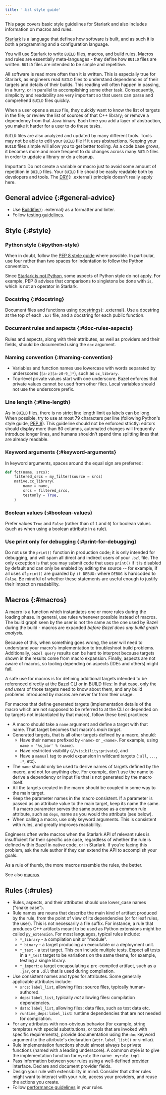 ```yaml
---
title: '.bzl style guide'
---
```


This page covers basic style guidelines for Starlark and also includes
information on macros and rules.

[Starlark](/versions/7.1.0/rules/language) is a
language that defines how software is built, and as such it is both a
programming and a configuration language.

You will use Starlark to write `BUILD` files, macros, and build rules. Macros and
rules are essentially meta-languages - they define how `BUILD` files are written.
`BUILD` files are intended to be simple and repetitive.

All software is read more often than it is written. This is especially true for
Starlark, as engineers read `BUILD` files to understand dependencies of their
targets and details of their builds. This reading will often happen in passing,
in a hurry, or in parallel to accomplishing some other task. Consequently,
simplicity and readability are very important so that users can parse and
comprehend `BUILD` files quickly.

When a user opens a `BUILD` file, they quickly want to know the list of targets in
the file; or review the list of sources of that C++ library; or remove a
dependency from that Java binary. Each time you add a layer of abstraction, you
make it harder for a user to do these tasks.

`BUILD` files are also analyzed and updated by many different tools. Tools may not
be able to edit your `BUILD` file if it uses abstractions. Keeping your `BUILD`
files simple will allow you to get better tooling. As a code base grows, it
becomes more and more frequent to do changes across many `BUILD` files in order to
update a library or do a cleanup.

Important: Do not create a variable or macro just to avoid some amount of
repetition in `BUILD` files. Your `BUILD` file should be easily readable both by
developers and tools. The
[DRY](https://en.wikipedia.org/wiki/Don%27t_repeat_yourself){: .external} principle doesn't
really apply here.

## General advice {:#general-advice}

*   Use [Buildifier](https://github.com/bazelbuild/buildtools/tree/master/buildifier#linter){: .external}
    as a formatter and linter.
*   Follow [testing guidelines](/versions/7.1.0/rules/testing).

## Style {:#style}

### Python style {:#python-style}

When in doubt, follow the
[PEP 8 style guide](https://www.python.org/dev/peps/pep-0008/) where possible.
In particular, use four rather than two spaces for indentation to follow the
Python convention.

Since
[Starlark is not Python](/versions/7.1.0/rules/language#differences-with-python),
some aspects of Python style do not apply. For example, PEP 8 advises that
comparisons to singletons be done with `is`, which is not an operator in
Starlark.

### Docstring {:#docstring}

Document files and functions using [docstrings](https://github.com/bazelbuild/buildtools/blob/master/WARNINGS.md#function-docstring){: .external}.
Use a docstring at the top of each `.bzl` file, and a docstring for each public
function.

### Document rules and aspects {:#doc-rules-aspects}

Rules and aspects, along with their attributes, as well as providers and their
fields, should be documented using the `doc` argument.

### Naming convention {:#naming-convention}

*   Variables and function names use lowercase with words separated by
    underscores (`[a-z][a-z0-9_]*`), such as `cc_library`.
*   Top-level private values start with one underscore. Bazel enforces that
    private values cannot be used from other files. Local variables should not
    use the underscore prefix.

### Line length {:#line-length}

As in `BUILD` files, there is no strict line length limit as labels can be long.
When possible, try to use at most 79 characters per line (following Python's
style guide, [PEP 8](https://www.python.org/dev/peps/pep-0008/)). This guideline
should not be enforced strictly: editors should display more than 80 columns,
automated changes will frequently introduce longer lines, and humans shouldn't
spend time splitting lines that are already readable.

### Keyword arguments {:#keyword-arguments}

In keyword arguments, spaces around the equal sign are preferred:

```python
def fct(name, srcs):
    filtered_srcs = my_filter(source = srcs)
    native.cc_library(
        name = name,
        srcs = filtered_srcs,
        testonly = True,
    )
```

### Boolean values {:#boolean-values}

Prefer values `True` and `False` (rather than of `1` and `0`) for boolean values
(such as when using a boolean attribute in a rule).

### Use print only for debugging {:#print-for-debugging}

Do not use the `print()` function in production code; it is only intended for
debugging, and will spam all direct and indirect users of your `.bzl` file. The
only exception is that you may submit code that uses `print()` if it is disabled
by default and can only be enabled by editing the source -- for example, if all
uses of `print()` are guarded by `if DEBUG:` where `DEBUG` is hardcoded to
`False`. Be mindful of whether these statements are useful enough to justify
their impact on readability.

## Macros {:#macros}

A macro is a function which instantiates one or more rules during the loading
phase. In general, use rules whenever possible instead of macros. The build
graph seen by the user is not the same as the one used by Bazel during the
build - macros are expanded *before Bazel does any build graph analysis.*

Because of this, when something goes wrong, the user will need to understand
your macro's implementation to troubleshoot build problems. Additionally, `bazel
query` results can be hard to interpret because targets shown in the results
come from macro expansion. Finally, aspects are not aware of macros, so tooling
depending on aspects (IDEs and others) might fail.

A safe use for macros is for defining additional targets intended to be
referenced directly at the Bazel CLI or in BUILD files: In that case, only the
*end users* of those targets need to know about them, and any build problems
introduced by macros are never far from their usage.

For macros that define generated targets (implementation details of the macro
which are not supposed to be referred to at the CLI or depended on by targets
not instantiated by that macro), follow these best practices:

*   A macro should take a `name` argument and define a target with that name.
    That target becomes that macro's *main target*.
*   Generated targets, that is all other targets defined by a macro, should:
    *   Have their names prefixed by `<name>` or `_<name>`. For example, using
        `name = '%s_bar' % (name)`.
    *   Have restricted visibility (`//visibility:private`), and
    *   Have a `manual` tag to avoid expansion in wildcard targets (`:all`,
        `...`, `:*`, etc).
*   The `name` should only be used to derive names of targets defined by the
    macro, and not for anything else. For example, don't use the name to derive
    a dependency or input file that is not generated by the macro itself.
*   All the targets created in the macro should be coupled in some way to the
    main target.
*   Keep the parameter names in the macro consistent. If a parameter is passed
    as an attribute value to the main target, keep its name the same. If a macro
    parameter serves the same purpose as a common rule attribute, such as
    `deps`, name as you would the attribute (see below).
*   When calling a macro, use only keyword arguments. This is consistent with
    rules, and greatly improves readability.

Engineers often write macros when the Starlark API of relevant rules is
insufficient for their specific use case, regardless of whether the rule is
defined within Bazel in native code, or in Starlark. If you're facing this
problem, ask the rule author if they can extend the API to accomplish your
goals.

As a rule of thumb, the more macros resemble the rules, the better.

See also [macros](/versions/7.1.0/extending/macros#conventions).

## Rules {:#rules}

*   Rules, aspects, and their attributes should use lower_case names ("snake
    case").
*   Rule names are nouns that describe the main kind of artifact produced by the
    rule, from the point of view of its dependencies (or for leaf rules, the
    user). This is not necessarily a file suffix. For instance, a rule that
    produces C++ artifacts meant to be used as Python extensions might be called
    `py_extension`. For most languages, typical rules include:
    *   `*_library` - a compilation unit or "module".
    *   `*_binary` - a target producing an executable or a deployment unit.
    *   `*_test` - a test target. This can include multiple tests. Expect all
        tests in a `*_test` target to be variations on the same theme, for
        example, testing a single library.
    *   `*_import`: a target encapsulating a pre-compiled artifact, such as a
        `.jar`, or a `.dll` that is used during compilation.
*   Use consistent names and types for attributes. Some generally applicable
    attributes include:
    *   `srcs`: `label_list`, allowing files: source files, typically
        human-authored.
    *   `deps`: `label_list`, typically *not* allowing files: compilation
        dependencies.
    *   `data`: `label_list`, allowing files: data files, such as test data etc.
    *   `runtime_deps`: `label_list`: runtime dependencies that are not needed
        for compilation.
*   For any attributes with non-obvious behavior (for example, string templates
    with special substitutions, or tools that are invoked with specific
    requirements), provide documentation using the `doc` keyword argument to the
    attribute's declaration (`attr.label_list()` or similar).
*   Rule implementation functions should almost always be private functions
    (named with a leading underscore). A common style is to give the
    implementation function for `myrule` the name `_myrule_impl`.
*   Pass information between your rules using a well-defined
    [provider](/versions/7.1.0/extending/rules#providers) interface. Declare and document provider
    fields.
*   Design your rule with extensibility in mind. Consider that other rules might
    want to interact with your rule, access your providers, and reuse the
    actions you create.
*   Follow [performance guidelines](/versions/7.1.0/rules/performance) in your rules.
